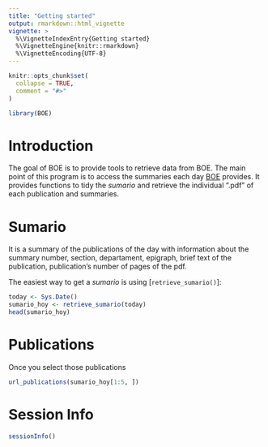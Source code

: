 ```yaml
---
title: "Getting started"
output: rmarkdown::html_vignette
vignette: >
  %\VignetteIndexEntry{Getting started}
  %\VignetteEngine{knitr::rmarkdown}
  %\VignetteEncoding{UTF-8}
---
```


```r
knitr::opts_chunk$set(
  collapse = TRUE,
  comment = "#>"
)
```


```r
library(BOE)
```

# Introduction

The goal of BOE is to provide tools to retrieve data from BOE.
The main point of this program is to access the summaries each day [BOE](https://boe.es) provides.
It provides functions to tidy the *sumario* and retrieve the individual ".pdf" of each publication and summaries.

# Sumario

It is a summary of the publications of the day with information about the 
summary number, section, departament, epigraph, brief text of the publication, 
publication's number of pages of the pdf.

The easiest way to get a *sumario* is using [`retrieve_sumario()`]:

```r
today <- Sys.Date()
sumario_hoy <- retrieve_sumario(today)
head(sumario_hoy)
```

# Publications

Once you select those publications

```r
url_publications(sumario_hoy[1:5, ])
```

# Session Info {-}

```r
sessionInfo()
```

